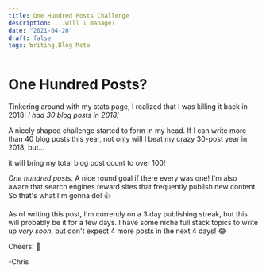 ```yaml
---
title: One Hundred Posts Challenge
description: ...will I manage?
date: "2021-04-20"
draft: false
tags: Writing,Blog Meta
---
```



# One Hundred Posts?

Tinkering around with my <Link to="/stats">stats page</Link>, I realized that I was killing it back in 2018! _I had 30 blog posts in 2018!_

A nicely shaped challenge started to form in my head. If I can write more than 40 blog posts this year, not only will I beat my crazy 30-post year in 2018, but...

<div className="text-center">
<Sparkles>it will bring my total blog post count to over 100!</Sparkles>
</div>

_One hundred posts_. A nice round goal if there every was one! I'm also aware that search engines reward sites that frequently publish new content. So that's what I'm gonna do! 👍

As of writing this post, I'm currently on a 3 day publishing streak, but this will probably be it for a few days. I have some niche full stack topics to write up _very soon_, but don't expect 4 more posts in the next 4 days! 😂 

Cheers! 🍻

-Chris